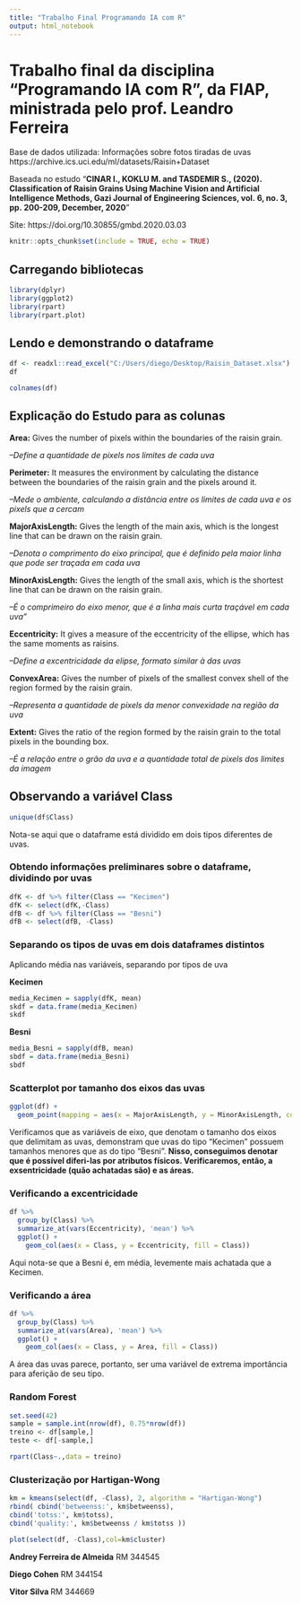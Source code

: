 ---
title: "Trabalho Final Programando IA com R"
output: html_notebook
---

# Trabalho final da disciplina "Programando IA com R", da FIAP, ministrada pelo prof. Leandro Ferreira

Base de dados utilizada: Informações sobre fotos tiradas de uvas
https://archive.ics.uci.edu/ml/datasets/Raisin+Dataset

Baseada no estudo "**CINAR I., KOKLU M. and TASDEMIR S., (2020). Classification of Raisin Grains Using Machine Vision and Artificial Intelligence Methods, Gazi Journal of Engineering Sciences, vol. 6, no. 3, pp. 200-209, December, 2020**"

Site: https://doi.org/10.30855/gmbd.2020.03.03

```{r}
knitr::opts_chunk$set(include = TRUE, echo = TRUE)
```


## Carregando bibliotecas
```{r}

library(dplyr)
library(ggplot2)
library(rpart)
library(rpart.plot)

```


## Lendo e demonstrando o dataframe

```{r}
df <- readxl::read_excel("C:/Users/diego/Desktop/Raisin_Dataset.xlsx")
df
```

```{r}
colnames(df)
```

## Explicação do Estudo para as colunas
**Area:** Gives the number of pixels within the
boundaries of the raisin grain.

*--Define a quantidade de pixels nos limites de cada uva*

**Perimeter:** It measures the environment by
calculating the distance between the boundaries of the
raisin grain and the pixels around it.

*--Mede o ambiente, calculando a distância entre os limites de
cada uva e os pixels que a cercam*

**MajorAxisLength:** Gives the length of the main
axis, which is the longest line that can be drawn on the
raisin grain.

*--Denota o comprimento do eixo principal, que é definido
pela maior linha que pode ser traçada em cada uva*

**MinorAxisLength:** Gives the length of the small
axis, which is the shortest line that can be drawn on
the raisin grain.

*--É o comprimeiro do eixo menor, que é a linha mais curta
traçável em cada uva"*

**Eccentricity:** It gives a measure of the eccentricity
of the ellipse, which has the same moments as raisins.

*--Define a excentricidade da elipse, formato similar à das uvas*

**ConvexArea:** Gives the number of pixels of the
smallest convex shell of the region formed by the
raisin grain.

*--Representa a quantidade de pixels da menor convexidade
na região da uva*

**Extent:** Gives the ratio of the region formed by the
raisin grain to the total pixels in the bounding box.

*--É a relação entre o grão da uva e a quantidade
total de pixels dos limites da imagem*




## Observando a variável Class
```{r}
unique(df$Class)
```
Nota-se aqui que o dataframe está dividido em dois tipos diferentes de uvas.


### Obtendo informações preliminares sobre o dataframe, dividindo por uvas
```{r}
dfK <- df %>% filter(Class == "Kecimen")
dfK <- select(dfK,-Class)
dfB <- df %>% filter(Class == "Besni")
dfB <- select(dfB, -Class)
```

### Separando os tipos de uvas em dois dataframes distintos
Aplicando média nas variáveis, separando por tipos de uva

**Kecimen**
```{r}
media_Kecimen = sapply(dfK, mean)
skdf = data.frame(media_Kecimen)
skdf
```



**Besni**
```{r}
media_Besni = sapply(dfB, mean)
sbdf = data.frame(media_Besni)
sbdf
```

### Scatterplot por tamanho dos eixos das uvas

```{r}
ggplot(df) +
  geom_point(mapping = aes(x = MajorAxisLength, y = MinorAxisLength, color = Class))
```

Verificamos que as variáveis de eixo, que denotam o tamanho dos eixos que delimitam as uvas, demonstram
que uvas do tipo "Kecimen" possuem tamanhos menores que as do tipo "Besni".
**Nisso, conseguimos denotar que é possível diferi-las por atributos físicos. 
Verificaremos, então, a exsentricidade (quão achatadas são) e as áreas.**

### Verificando a excentricidade


```{r}
df %>% 
  group_by(Class) %>% 
  summarize_at(vars(Eccentricity), 'mean') %>% 
  ggplot() +
    geom_col(aes(x = Class, y = Eccentricity, fill = Class))

```

Aqui nota-se que a Besni é, em média, levemente mais achatada que a Kecimen.

### Verificando a área

```{r}
df %>% 
  group_by(Class) %>% 
  summarize_at(vars(Area), 'mean') %>% 
  ggplot() +
    geom_col(aes(x = Class, y = Area, fill = Class))

```
A área das uvas parece, portanto, ser uma variável de extrema importância para aferição de seu tipo.


### Random Forest
```{r}
set.seed(42)
sample = sample.int(nrow(df), 0.75*nrow(df))
treino <- df[sample,]
teste <- df[-sample,]

rpart(Class~.,data = treino)
```

### Clusterização por Hartigan-Wong

```{r}
km = kmeans(select(df, -Class), 2, algorithm = "Hartigan-Wong")
rbind( cbind('betweenss:', km$betweenss),
cbind('totss:', km$totss),
cbind('quality:', km$betweenss / km$totss ))

plot(select(df, -Class),col=km$cluster)
```

**Andrey Ferreira de Almeida** RM 344545

**Diego Cohen** RM 344154

**Vitor Silva ** RM 344669








